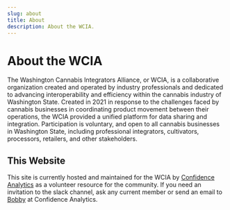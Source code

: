 ```yaml
---
slug: about
title: About
description: About the WCIA.
---
```


# About the WCIA

The Washington Cannabis Integrators Alliance, or WCIA, is a collaborative organization created and operated by industry
professionals and dedicated to advancing interoperability and efficiency within the cannabis industry of Washington State.
Created in 2021 in response to the challenges faced by cannabis businesses in coordinating product movement between their
operations, the WCIA provided a unified platform for data sharing and integration. Participation is voluntary, and open
to all cannabis businesses in Washington State, including professional integrators, cultivators, processors, retailers,
and other stakeholders.

## This Website

This site is currently hosted and maintained for the WCIA by [Confidence Analytics](https://www.conflabs.com/) as a
volunteer resource for the community. If you need an invitation to the slack channel, ask any current member or send
an email to [Bobby](mailto::bobby@conflabs.com) at Confidence Analytics.